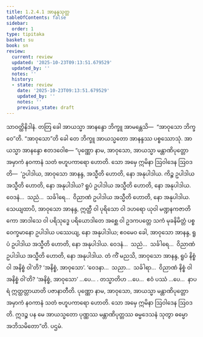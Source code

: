 ```yaml
---
title: 1.2.4.1 အာနန္ဒသုတ္တ
tableOfContents: false
sidebar:
  order: 1
type: tipitaka
basket: su
book: sn
review:
  current: review
  updated: '2025-10-23T09:13:51.679529'
  updated_by: ''
  notes: ''
  history:
  - state: review
    date: '2025-10-23T09:13:51.679529'
    updated_by: ''
    notes: ''
    previous_state: draft
---
```



<ReviewStatus review={frontmatter.review} showDetails={true} />

<HypothesisAnnotation frontmatter={frontmatter} />

<DynamicBreadcrumb />

<Division number="83" book="sn" e="ch" v="18" p="293">

<Paragraph number="466" book="sn">
သာဝတ္ထိနိဒါနံ. တတြ ခေါ အာယသ္မာ အာနန္ဒော ဘိက္ခူ အာမန္တေသိ—  “အာဝုသော ဘိက္ခဝေ”တိ. “အာဝုသော”တိ ခေါ တေ ဘိက္ခူ အာယသ္မတော အာနန္ဒဿ ပစ္စဿောသုံ. အာယသ္မာ အာနန္ဒော ဧတဒဝေါစ—
</Paragraph>

<Paragraph number="467" book="sn">
“ပုဏ္ဏော နာမ, အာဝုသော, အာယသ္မာ မန္တာဏိပုတ္တော အမှာကံ နဝကာနံ သတံ ဗဟူပကာရော ဟောတိ. သော အမှေ ဣမိနာ ဩဝါဒေန ဩဝဒတိ—  ‘ဥပါဒါယ, အာဝုသော အာနန္ဒ, အသ္မီတိ ဟောတိ, နော အနုပါဒါယ. ကိဉ္စ ဥပါဒါယ အသ္မီတိ ဟောတိ, နော အနုပါဒါယ? ရူပံ ဥပါဒါယ အသ္မီတိ ဟောတိ, နော အနုပါဒါယ. ဝေဒနံ…  သညံ…  သင်္ခါရေ…  ဝိညာဏံ ဥပါဒါယ အသ္မီတိ ဟောတိ, နော အနုပါဒါယ.
</Paragraph>

<Paragraph number="468" book="sn">
သေယျထာပိ, အာဝုသော အာနန္ဒ, ဣတ္ထီ ဝါ ပုရိသော ဝါ ဒဟရော ယုဝါ မဏ္ဍနကဇာတိကော အာဒါသေ ဝါ ပရိသုဒ္ဓေ ပရိယောဒါတေ အစ္ဆေ ဝါ ဥဒကပတ္တေ သကံ မုခနိမိတ္တံ ပစ္စဝေက္ခမာနော ဥပါဒါယ ပဿေယျ, နော အနုပါဒါယ; ဧဝမေဝ ခေါ, အာဝုသော အာနန္ဒ, ရူပံ ဥပါဒါယ အသ္မီတိ ဟောတိ, နော အနုပါဒါယ. ဝေဒနံ…  သညံ…  သင်္ခါရေ…  ဝိညာဏံ ဥပါဒါယ အသ္မီတိ ဟောတိ, နော အနုပါဒါယ.
</Paragraph>

<Paragraph number="469" book="sn">
တံ ကိံ မညသိ, အာဝုသော အာနန္ဒ, ရူပံ နိစ္စံ ဝါ အနိစ္စံ ဝါ’တိ? ‘အနိစ္စံ, အာဝုသော’. ‘ဝေဒနာ…  သညာ…  သင်္ခါရာ…  ဝိညာဏံ နိစ္စံ ဝါ အနိစ္စံ ဝါ’တိ? ‘အနိစ္စံ, အာဝုသော’ …ပေ… . တသ္မာတိဟ …ပေ…  ဧဝံ ပဿံ …ပေ…  နာပရံ ဣတ္ထတ္တာယာတိ ပဇာနာတီတိ. ပုဏ္ဏော နာမ, အာဝုသော, အာယသ္မာ မန္တာဏိပုတ္တော အမှာကံ နဝကာနံ သတံ ဗဟူပကာရော ဟောတိ. သော အမှေ ဣမိနာ ဩဝါဒေန ဩဝဒတိ. ဣဒဉ္စ ပန မေ အာယသ္မတော ပုဏ္ဏဿ မန္တာဏိပုတ္တဿ ဓမ္မဒေသနံ သုတွာ ဓမ္မော အဘိသမိတော”တိ.

</Paragraph>
</Division>

<Paragraph number="470" type="center" book="sn">
ပဌမံ.
</Paragraph>